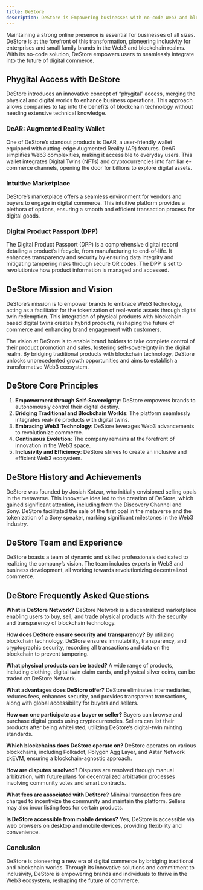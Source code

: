 ```yaml
---
title: DeStore
description: DeStore is Empowering businesses with no-code Web3 and blockchain solutions for seamless digital and physical product integration.
---
```


Maintaining a strong online presence is essential for businesses of all sizes. DeStore is at the forefront of this transformation, pioneering inclusivity for enterprises and small family brands in the Web3 and blockchain realms. With its no-code solution, DeStore empowers users to seamlessly integrate into the future of digital commerce.

## Phygital Access with DeStore
DeStore introduces an innovative concept of “phygital” access, merging the physical and digital worlds to enhance business operations. This approach allows companies to tap into the benefits of blockchain technology without needing extensive technical knowledge.

### DeAR: Augmented Reality Wallet
One of DeStore’s standout products is DeAR, a user-friendly wallet equipped with cutting-edge Augmented Reality (AR) features. DeAR simplifies Web3 complexities, making it accessible to everyday users. This wallet integrates Digital Twins (NFTs) and cryptocurrencies into familiar e-commerce channels, opening the door for billions to explore digital assets.

### Intuitive Marketplace
DeStore’s marketplace offers a seamless environment for vendors and buyers to engage in digital commerce. This intuitive platform provides a plethora of options, ensuring a smooth and efficient transaction process for digital goods.

### Digital Product Passport (DPP)
The Digital Product Passport (DPP) is a comprehensive digital record detailing a product’s lifecycle, from manufacturing to end-of-life. It enhances transparency and security by ensuring data integrity and mitigating tampering risks through secure QR codes. The DPP is set to revolutionize how product information is managed and accessed.

## DeStore Mission and Vision
DeStore’s mission is to empower brands to embrace Web3 technology, acting as a facilitator for the tokenization of real-world assets through digital twin redemption. This integration of physical products with blockchain-based digital twins creates hybrid products, reshaping the future of commerce and enhancing brand engagement with customers.

The vision at DeStore is to enable brand holders to take complete control of their product promotion and sales, fostering self-sovereignty in the digital realm. By bridging traditional products with blockchain technology, DeStore unlocks unprecedented growth opportunities and aims to establish a transformative Web3 ecosystem.

## DeStore Core Principles
1. **Empowerment through Self-Sovereignty**: DeStore empowers brands to autonomously control their digital destiny.
2. **Bridging Traditional and Blockchain Worlds**: The platform seamlessly integrates real-life products with digital twins.
3. **Embracing Web3 Technology**: DeStore leverages Web3 advancements to revolutionize commerce.
4. **Continuous Evolution**: The company remains at the forefront of innovation in the Web3 space.
5. **Inclusivity and Efficiency**: DeStore strives to create an inclusive and efficient Web3 ecosystem.

## DeStore History and Achievements
DeStore was founded by Josiah Kotzur, who initially envisioned selling opals in the metaverse. This innovative idea led to the creation of DeStore, which gained significant attention, including from the Discovery Channel and Sony. DeStore facilitated the sale of the first opal in the metaverse and the tokenization of a Sony speaker, marking significant milestones in the Web3 industry.

## DeStore Team and Experience
DeStore boasts a team of dynamic and skilled professionals dedicated to realizing the company’s vision. The team includes experts in Web3 and business development, all working towards revolutionizing decentralized commerce.

## DeStore Frequently Asked Questions
**What is DeStore Network?** DeStore Network is a decentralized marketplace enabling users to buy, sell, and trade physical products with the security and transparency of blockchain technology.

**How does DeStore ensure security and transparency?** By utilizing blockchain technology, DeStore ensures immutability, transparency, and cryptographic security, recording all transactions and data on the blockchain to prevent tampering.

**What physical products can be traded?** A wide range of products, including clothing, digital twin claim cards, and physical silver coins, can be traded on DeStore Network.

**What advantages does DeStore offer?** DeStore eliminates intermediaries, reduces fees, enhances security, and provides transparent transactions, along with global accessibility for buyers and sellers.

**How can one participate as a buyer or seller?** Buyers can browse and purchase digital goods using cryptocurrencies. Sellers can list their products after being whitelisted, utilizing DeStore’s digital-twin minting standards.

**Which blockchains does DeStore operate on?** DeStore operates on various blockchains, including Polkadot, Polygon Agg Layer, and Astar Network zkEVM, ensuring a blockchain-agnostic approach.

**How are disputes resolved?** Disputes are resolved through manual arbitration, with future plans for decentralized arbitration processes involving community votes and smart contracts.

**What fees are associated with DeStore?** Minimal transaction fees are charged to incentivize the community and maintain the platform. Sellers may also incur listing fees for certain products.

**Is DeStore accessible from mobile devices?** Yes, DeStore is accessible via web browsers on desktop and mobile devices, providing flexibility and convenience.

### Conclusion

DeStore is pioneering a new era of digital commerce by bridging traditional and blockchain worlds. Through its innovative solutions and commitment to inclusivity, DeStore is empowering brands and individuals to thrive in the Web3 ecosystem, reshaping the future of commerce.
